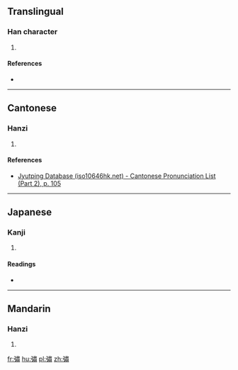 ==Translingual==

===Han character===
{{Han char|rn=57|rad=弓|as=12|sn=15|four=|canj=弓中X (NLX)|ids=⿰[[弓]][[肅]]}}

# {{defn|Han|sort=弓12}}

====References====
* {{Han ref|kx=0360.410|dkj=09861|dj=0678.290|hdz=21003.080|uh=5F47|ud=24391}}

----

==Cantonese==

===Hanzi===
{{yue-hanzi|jyut=[[siu1]]|y=siu1}}

# {{defn|lang=yue|sort=弓12}}

====References====
* [http://www.iso10646hk.net/jp/document/download.jsp Jyutping Database (iso10646hk.net) - Cantonese Pronunciation List (Part 2), p. 105]

----

==Japanese==

===Kanji===
{{ja-kanji|grade=|rs=弓12}}

# {{defn|lang=ja|sort=弓12}}

====Readings====
* {{ja-readings|on=[[よう]] (yō)|kun=[[ゆわず]] (yuwazu)}}

----

==Mandarin==

===Hanzi===
{{cmn-hanzi|pin=[[xiāo]] ([[xiao1]])|wg=hsiao<sup>1</sup>}}

# {{defn|lang=cmn|sort=弓12}}

[[fr:彇]]
[[hu:彇]]
[[pl:彇]]
[[zh:彇]]